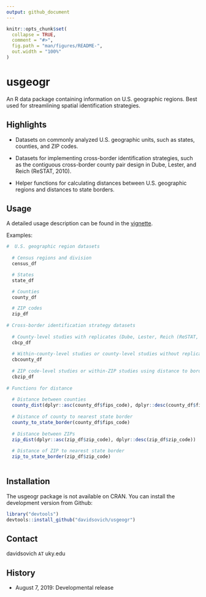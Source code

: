 ```yaml
---
output: github_document
---
```


<!-- README.md is generated from README.Rmd. Please edit that file -->

```r
knitr::opts_chunk$set(
  collapse = TRUE,
  comment = "#>",
  fig.path = "man/figures/README-",
  out.width = "100%"
)
```
# usgeogr

An R data package containing information on U.S. geographic regions. Best used for streamlining spatial 
identification strategies. 

## Highlights

- Datasets on commonly analyzed U.S. geographic units, such as states, counties, and ZIP codes.

- Datasets for implementing cross-border identification strategies, such as the contiguous
cross-border county pair design in Dube, Lester, and Reich (ReSTAT, 2010). 

- Helper functions for calculating distances between U.S. geographic regions
and distances to state borders. 

## Usage

A detailed usage description can be found in the [vignette](https://github.com/davidsovich/usgeogr/blob/master/vignettes/usgeogr.pdf). 

Examples:

```r

#  U.S. geographic region datasets
  
  # Census regions and division
  census_df

  # States
  state_df

  # Counties
  county_df

  # ZIP codes
  zip_df
  
# Cross-border identification strategy datasets
  
  # County-level studies with replicates (Dube, Lester, Reich (ReSTAT, 2010))
  cbcp_df 
  
  # Within-county-level studies or county-level studies without replicates
  cbcounty_df
  
  # ZIP code-level studies or within-ZIP studies using distance to border strips
  cbzip_df
  
# Functions for distance
  
  # Distance between counties
  county_dist(dplyr::asc(county_df$fips_code), dplyr::desc(county_df$fips_code))
  
  # Distance of county to nearest state border
  county_to_state_border(county_df$fips_code)
  
  # Distance between ZIPs
  zip_dist(dplyr::asc(zip_df$zip_code), dplyr::desc(zip_df$zip_code))
  
  # Distance of ZIP to nearest state border
  zip_to_state_border(zip_df$zip_code)
  

```


## Installation

The usgeogr package is not available on CRAN. You can install the development version from Github:

```r
library("devtools")
devtools::install_github("davidsovich/usgeogr")
```

## Contact

davidsovich `AT` uky.edu

## History

- August 7, 2019: Developmental release
